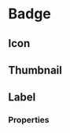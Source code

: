 # Badge <ReactStabilityFlag status="stable" />

## Icon

<DemoBlock demo="icon" />

## Thumbnail

<DemoBlock demo="thumbnail" />

## Label

<DemoBlock demo="label" />

### Properties

<PropTable component="Badge" />
